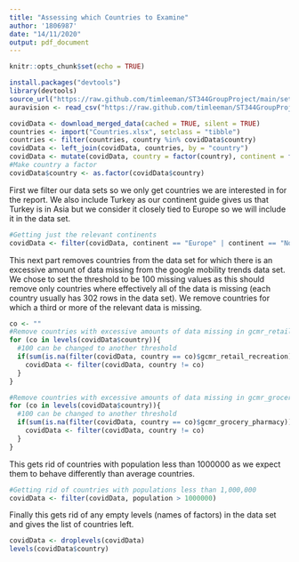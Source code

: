 ```yaml
---
title: "Assessing which Countries to Examine"
author: '1806987'
date: "14/11/2020"
output: pdf_document
---
```


```r
knitr::opts_chunk$set(echo = TRUE)
```

```r
install.packages("devtools")
library(devtools)
source_url("https://raw.github.com/timleeman/ST344GroupProject/main/setup.R")
auravision <- read_csv("https://raw.github.com/timleeman/ST344GroupProject/main/LockdownDates/AuravisionLockdownDates.csv")
```



```r
covidData <- download_merged_data(cached = TRUE, silent = TRUE)
countries <- import("Countries.xlsx", setclass = "tibble")
countries <- filter(countries, country %in% covidData$country)
covidData <- left_join(covidData, countries, by = "country")
covidData <- mutate(covidData, country = factor(country), continent = factor(continent))
#Make country a factor
covidData$country <- as.factor(covidData$country)
```

First we filter our data sets so we only get countries we are interested in for the report. We also include Turkey as our continent guide gives us that Turkey is in Asia but we consider it closely tied to Europe so we will include it in the data set.
```r
#Getting just the relevant continents
covidData <- filter(covidData, continent == "Europe" | continent == "North America" | continent == "South America" | country == "Turkey")
```

This next part removes countries from the data set for which there is an excessive amount of data missing from the google mobility trends data set. We chose to set the threshold to be 100 missing values as this should remove only countries where effectively all of the data is missing (each country usually has 302 rows in the data set). We remove countries for which a third or more of the relevant data is missing.

```r
co <- ""
#Remove countries with excessive amounts of data missing in gcmr_retail_recreation column
for (co in levels(covidData$country)){
  #100 can be changed to another threshold
  if(sum(is.na(filter(covidData, country == co)$gcmr_retail_recreation)) >= 100){
    covidData <- filter(covidData, country != co)
  }
}

#Remove countries with excessive amounts of data missing in gcmr_grocery_pharmacy column
for (co in levels(covidData$country)){
  #100 can be changed to another threshold
  if(sum(is.na(filter(covidData, country == co)$gcmr_grocery_pharmacy)) >= 100){
    covidData <- filter(covidData, country != co)
  }
}
```

This gets rid of countries with population less than 1000000 as we expect them to behave differently than average countries.
```r
#Getting rid of countries with populations less than 1,000,000
covidData <- filter(covidData, population > 1000000)
```

Finally this gets rid of any empty levels (names of factors) in the data set and gives the list of countries left.
```r
covidData <- droplevels(covidData)
levels(covidData$country)
```